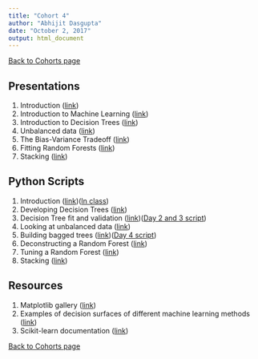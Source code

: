 ```yaml
---
title: "Cohort 4"
author: "Abhijit Dasgupta"
date: "October 2, 2017"
output: html_document
---
```


[Back to Cohorts page](../cohorts.html)

## Presentations

1. Introduction (<a href = "../present/Introduction.html" target="_blank">link</a>)
2. Introduction to Machine Learning ([link](../present/IntroToML.pdf))
3. Introduction to Decision Trees (<a href="../present/DTSlides.html" target="_blank">link</a>)
4. Unbalanced data (<a href='../present/Unbalanced.html' target = '_blank'>link</a>)
5. The Bias-Variance Tradeoff (<a href = "../present/BiasVariance.html" target = "_blank">link</a>)
6. Fitting Random Forests (<a href = "../present/RFFit.html" target="_blank">link</a>)
7. Stacking (<a href="../present/stacking.html" target = "_blank">link</a>)


## Python Scripts

1. Introduction ([link](../scripts/Introduction.py))([In class](cohort4day1.py))
2. Developing Decision Trees ([link](../scripts/MyDT.py))
2. Decision Tree fit and validation ([link](../scripts/DTImplementation.py))([Day 2 and 3 script](cohort4day2.py))
4. Looking at unbalanced data ([link](../scripts/unbalanced.py))
5. Building bagged trees ([link](../scripts/RFIntro.py))([Day 4 script](cohort4day4.py))
6. Deconstructing a Random Forest ([link](../scripts/RFDeconstructed.py))
7. Tuning a Random Forest ([link](../scripts/RFTuning.py))
8. Stacking ([link](../scripts/stacking2.py))


## Resources

1. Matplotlib gallery (<a href = "https://matplotlib.org/gallery.html" target = "_blank">link</a>)
2. Examples of decision surfaces of different machine learning methods (<a href="http://scikit-learn.org/stable/auto_examples/classification/plot_classifier_comparison.html" target="_blank">link</a>)
3. Scikit-learn documentation (<a href = "http://scikit-learn.org" target="_blank">link</a>)

[Back to Cohorts page](../cohorts.html)